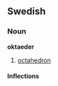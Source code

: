 ==Swedish==
===Noun===
'''oktaeder'''
#[[octahedron]]

====Inflections====
{{sv-noun|gender=Common|oktaeder|oktaedern|oktaedrar|oktaedrarna|oktaeders|oktaederns|oktaedrars|oktaedrarnas}}